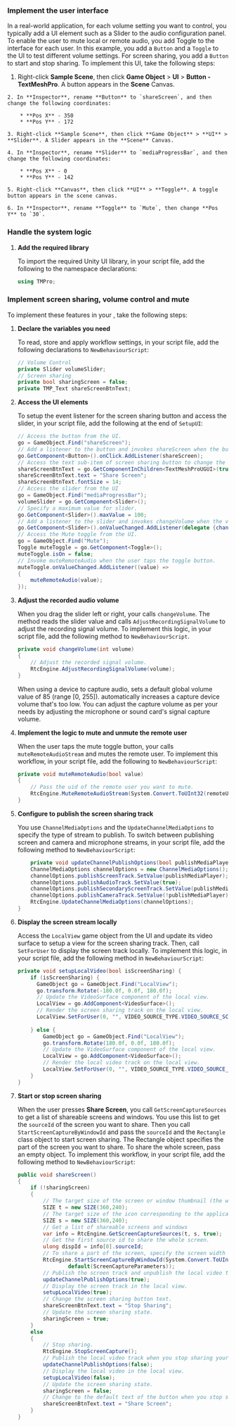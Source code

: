<PlatformWrapper platform="unity">

### Implement the user interface

In a real-world application, for each volume setting you want to control, you typically add a UI element such as a <Link target="_blank" to="https://docs.unity3d.com/2018.3/Documentation/ScriptReference/UI.Slider.html">Slider</Link> to the audio configuration panel. To enable the user to mute local or remote audio, you add <Link to ="https://docs.unity3d.com/2018.3/Documentation/ScriptReference/UI.Toggle.html">Toggle</Link> to the interface for each user. In this example, you add a `Button` and a `Toggle` to the UI to test different volume settings. For screen sharing, you add a `Button` to start and stop sharing. To implement this UI, take the following steps:

   1. Right-click **Sample Scene**, then click **Game Object** > **UI** > **Button - TextMeshPro**. A button appears in the **Scene** Canvas.

    2. In **Inspector**, rename **Button** to `shareScreen`, and then change the following coordinates:

        * **Pos X** - 350
        * **Pos Y** - 172

    3. Right-click **Sample Scene**, then click **Game Object** > **UI** > **Slider**. A Slider appears in the **Scene** Canvas.

    4. In **Inspector**, rename **Slider** to `mediaProgressBar`, and then change the following coordinates:
    
        * **Pos X** - 0
        * **Pos Y** - 142

    5. Right-click **Canvas**, then click **UI** > **Toggle**. A toggle button appears in the scene canvas.

    6. In **Inspector**, rename **Toggle** to `Mute`, then change **Pos Y** to `30`.

### Handle the system logic

1. **Add the required library**

    To import the required Unity UI library, in your script file, add the following to the namespace declarations:

    ``` csharp
    using TMPro;
    ```

### Implement screen sharing, volume control and mute

To implement these features in your <Vpl k="CLIENT" />, take the following steps:

1. **Declare the variables you need**

    To read, store and apply workflow settings, in your script file, add the following declarations to `NewBehaviourScript`:

    ```csharp
    // Volume Control
    private Slider volumeSlider;
    // Screen sharing
    private bool sharingScreen = false;
    private TMP_Text shareScreenBtnText;
    ```

1. **Access the UI elements**

   To setup the event listener for the screen sharing button and access the slider, in your script file, add the following at the end of `SetupUI`:

    ```csharp
    // Access the button from the UI.
    go = GameObject.Find("shareScreen");
    // Add a listener to the button and invokes shareScreen when the button is pressed.
    go.GetComponent<Button>().onClick.AddListener(shareScreen);
    // Access the text sub-item of screen sharing button to change the button text.
    shareScreenBtnText = go.GetComponentInChildren<TextMeshProUGUI>(true);
    shareScreenBtnText.text = "Share Screen";
    shareScreenBtnText.fontSize = 14;
    // Access the slider from the UI
    go = GameObject.Find("mediaProgressBar");
    volumeSlider = go.GetComponent<Slider>();
    // Specify a maximum value for slider.
    go.GetComponent<Slider>().maxValue = 100;
    // Add a listener to the slider and invokes changeVolume when the value changes.
    go.GetComponent<Slider>().onValueChanged.AddListener(delegate {changeVolume ((int)volumeSlider.value);});
    // Access the Mute toggle from the UI.
    go = GameObject.Find("Mute");
    Toggle muteToggle = go.GetComponent<Toggle>();
    muteToggle.isOn = false;
    // Invoke muteRemoteAudio when the user taps the toggle button.
    muteToggle.onValueChanged.AddListener((value) =>
    {
        muteRemoteAudio(value);
    });
    ```
   
1. **Adjust the recorded audio volume**

   When you drag the slider left or right, your <Vpl k = "CLIENT"/> calls `changeVolume`. The method reads the slider value and calls `AdjustRecordingSignalVolume` to adjust the recording signal volume. To implement this logic, in your script file, add the following method to `NewBehaviourScript`.

    ```csharp
    private void changeVolume(int volume)
    {
        // Adjust the recorded signal volume.
        RtcEngine.AdjustRecordingSignalVolume(volume);
    }
    ```

    When using a device to capture audio, <Vg k="VSDK" /> sets a default global volume value of 85 (range [0, 255]). <Vg k="VSDK" /> automatically increases a capture device volume that's too low. You can adjust the capture volume as per your needs by adjusting the microphone or sound card's signal capture volume.

3. **Implement the logic to mute and unmute the remote user**

   When the user taps the mute toggle button, your <Vpl k="CLIENT" /> calls `muteRemoteAudioStream` and mutes the remote user. To implement this workflow, in your script file, add the following to `NewBehaviourScript`:

    ```csharp
    private void muteRemoteAudio(bool value)
    {
        // Pass the uid of the remote user you want to mute.
        RtcEngine.MuteRemoteAudioStream(System.Convert.ToUInt32(remoteUid), value);
    }
    ```
4.  **Configure <Vg k="ENGINE" /> to publish the screen sharing track**

    You use `ChannelMediaOptions` and the `UpdateChannelMediaOptions` to specify the type of stream to publish. To switch between publishing screen and camera and microphone streams, in your script file, add the following method to `NewBehaviourScript`:

    ```csharp
        private void updateChannelPublishOptions(bool publishMediaPlayer){
        ChannelMediaOptions channelOptions = new ChannelMediaOptions();
        channelOptions.publishScreenTrack.SetValue(publishMediaPlayer);
        channelOptions.publishAudioTrack.SetValue(true);
        channelOptions.publishSecondaryScreenTrack.SetValue(publishMediaPlayer);
        channelOptions.publishCameraTrack.SetValue(!publishMediaPlayer);
        RtcEngine.UpdateChannelMediaOptions(channelOptions);
    }
    ```

4.  **Display the screen stream locally**

    Access the `LocalView` game object from the UI and update its video surface to setup a view for the screen sharing track. Then, call `SetForUser` to display the screen track locally. To implement this logic, in your script file, add the following method in `NewBehaviourScript`:
    
    ```csharp
    private void setupLocalVideo(bool isScreenSharing) {
        if (isScreenSharing) {
          GameObject go = GameObject.Find("LocalView");
          go.transform.Rotate(-180.0f, 0.0f, 180.0f);
          // Update the VideoSurface component of the local view.
          LocalView = go.AddComponent<VideoSurface>();
          // Render the screen sharing track on the local view.
          LocalView.SetForUser(0, "", VIDEO_SOURCE_TYPE.VIDEO_SOURCE_SCREEN_PRIMARY);
            
        } else {
            GameObject go = GameObject.Find("LocalView");
            go.transform.Rotate(180.0f, 0.0f, 180.0f);
            // Update the VideoSurface component of the local view.
            LocalView = go.AddComponent<VideoSurface>();
            // Render the local video track on the local view.
            LocalView.SetForUser(0, "", VIDEO_SOURCE_TYPE.VIDEO_SOURCE_CAMERA_PRIMARY);
        }
    }
    ```
1. **Start or stop screen sharing**

    When the user presses **Share Screen**, you call `GetScreenCaptureSources` to get a list of shareable screens and windows. You use this list to get the `sourceId` of the screen you want to share. Then you call `StartScreenCaptureByWindowId` and pass the `sourceId` and the `Rectangle` class object to start screen sharing. The Rectangle object specifies the part of the screen you want to share. To share the whole screen, pass an empty object. To implement this workflow, in your script file, add the following method to `NewBehaviourScript`:

    ```csharp
    public void shareScreen() 
    {
        if (!sharingScreen)
        {
            // The target size of the screen or window thumbnail (the width and height are in pixels).
            SIZE t = new SIZE(360,240);
            // The target size of the icon corresponding to the application program (the width and height are in pixels)
            SIZE s = new SIZE(360,240);
            // Get a list of shareable screens and windows
            var info = RtcEngine.GetScreenCaptureSources(t, s, true);
            // Get the first source id to share the whole screen.
            ulong dispId = info[0].sourceId;
            // To share a part of the screen, specify the screen width and size using the Rectangle class.
            RtcEngine.StartScreenCaptureByWindowId(System.Convert.ToUInt32(dispId), new Rectangle(),
                    default(ScreenCaptureParameters));
            // Publish the screen track and unpublish the local video track.
            updateChannelPublishOptions(true);
            // Display the screen track in the local view.
            setupLocalVideo(true);
            // Change the screen sharing button text.
            shareScreenBtnText.text = "Stop Sharing";
            // Update the screen sharing state.
            sharingScreen = true;
        }          
        else 
        { 
            // Stop sharing.
            RtcEngine.StopScreenCapture();
            // Publish the local video track when you stop sharing your screen.
            updateChannelPublishOptions(false);
            // Display the local video in the local view.
            setupLocalVideo(false);
            // Update the screen sharing state.
            sharingScreen = false;
            // Change to the default text of the button when you stop sharing your screen.
            shareScreenBtnText.text = "Share Screen";
        }
    }
    ```
</PlatformWrapper>